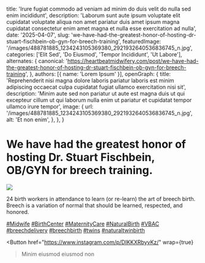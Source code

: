   title: 'Irure fugiat commodo ad veniam ad minim do duis velit do nulla sed enim incididunt',
  description: 'Laborum sunt aute ipsum voluptate elit cupidatat voluptate aliqua non amet pariatur duis amet ipsum magna cupidatat consectetur enim amet magna et nulla esse exercitation ad nulla',
  date: '2025-04-07',
  slug: 'we-have-had-the-greatest-honor-of-hosting-dr-stuart-fischbein-ob-gyn-for-breech-training',
  featuredImage: '/images/488781885_1234243105369380_2921932640536836745_n.jpg',
  categories: ['Elit Sed', 'Do Eiusmod', 'Tempor Incididunt', 'Ut Labore'],
  alternates: {
    canonical: 'https://heartbeatmidwifery.com/post/we-have-had-the-greatest-honor-of-hosting-dr-stuart-fischbein-ob-gyn-for-breech-training',
  },
  authors: [{ name: 'Lorem Ipsum' }],
  openGraph: {
    title: 'Reprehenderit nisi magna dolore laboris pariatur laboris est minim adipiscing occaecat culpa cupidatat fugiat ullamco exercitation nisi sit',
    description: 'Minim aute sed non pariatur ut aute est magna duis ut qui excepteur cillum ut qui laborum nulla enim ut pariatur et cupidatat tempor ullamco irure tempor',
    image: {
      url: '/images/488781885_1234243105369380_2921932640536836745_n.jpg',
      alt: 'Et non enim',
    },
  },
}


# We have had the greatest honor of hosting Dr. Stuart Fischbein, OB/GYN for breech training.

<Image
  src="/images/488781885_1234243105369380_2921932640536836745_n.jpg"
  size="large"
  wrap={true}
/>

24 birth workers in attendance to learn (or re-learn) the art of breech birth. Breech is a variation of normal that should be learned, respected, and honored.

[#Midwife](https://www.instagram.com/explore/tags/midwife/) [#BirthCenter](https://www.instagram.com/explore/tags/birthcenter/) [#MaternityCare](https://www.instagram.com/explore/tags/maternitycare/) [#NaturalBirth](https://www.instagram.com/explore/tags/naturalbirth/) [#VBAC](https://www.instagram.com/explore/tags/vbac/) [#breechdelivery](https://www.instagram.com/explore/tags/breechdelivery/) [#breechbirth](https://www.instagram.com/explore/tags/breechbirth/) [#twins](https://www.instagram.com/explore/tags/twins/) [#naturaltwinbirth](https://www.instagram.com/explore/tags/naturaltwinbirth/)

<Button
  href="https://www.instagram.com/p/DIKKXRbyvKz/"
  wrap={true}
>Minim eiusmod eiusmod non</Button>
